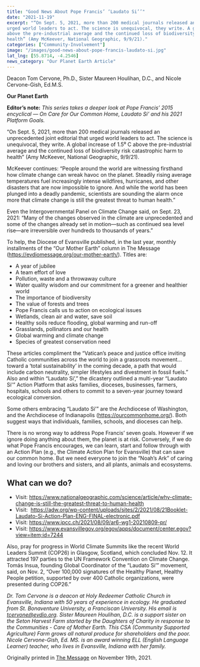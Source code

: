 ```yaml
---
title: "Good News About Pope Francis’ ‘Laudato Si’’"
date: "2021-11-19"
excerpt: "“On Sept. 5, 2021, more than 200 medical journals released an unprecedented joint editorial that
urged world leaders to act. The science is unequivocal, they write. A global increase of 1.5⁰ C
above the pre-industrial average and the continued loss of biodiversity risk catastrophic harm to
health” (Amy McKeever, National Geographic, 9/9/21)."
categories: ["Community-Involvement"]
image: "/images/good-news-about-pope-francis-laudato-si.jpg"
lat_lng: [55.8714, -4.2546]
news_category: "Our Planet Earth Article"
---
```


Deacon Tom Cervone, Ph.D., Sister Maureen Houlihan, D.C., and Nicole Cervone-Gish, Ed.M.S.

**Our Planet Earth**

**Editor’s note:**
_This series takes a deeper look at Pope Francis’ 2015 encyclical ― On Care for Our Common
Home, Laudato Si’ and his 2021 Platform Goals._

“On Sept. 5, 2021, more than 200 medical journals released an unprecedented joint editorial that
urged world leaders to act. The science is unequivocal, they write. A global increase of 1.5⁰ C
above the pre-industrial average and the continued loss of biodiversity risk catastrophic harm to
health” (Amy McKeever, National Geographic, 9/9/21).

McKeever continues: “People around the world are witnessing firsthand how climate change can
wreak havoc on the planet. Steadily rising average temperatures fuel increasingly intense
wildfires, hurricanes, and other disasters that are now impossible to ignore. And while the world
has been plunged into a deadly pandemic, scientists are sounding the alarm once more that
climate change is still the greatest threat to human health.”

Even the Intergovernmental Panel on Climate Change said, on Sept. 23, 2021: “Many of the
changes observed in the climate are unprecedented and some of the changes already set in
motion—such as continued sea level rise—are irreversible over hundreds to thousands of years.”

To help, the Diocese of Evansville published, in the last year, monthly installments of the “Our
Mother Earth” column in The Message (https://evdiomessage.org/our-mother-earth/). Titles are:

- A year of jubilee
- A team effort of love
- Pollution, waste and a throwaway culture
- Water quality wisdom and our commitment for a greener and healthier world
- The importance of biodiversity
- The value of forests and trees
- Pope Francis calls us to action on ecological issues
- Wetlands, clean air and water, save soil
- Healthy soils reduce flooding, global warming and run-off
- Grasslands, pollinators and our health
- Global warming and climate change
- Species of greatest conservation need

These articles compliment the “Vatican’s peace and justice office inviting Catholic communities
across the world to join a grassroots movement…toward a ‘total sustainability’ in the coming
decade, a path that would include carbon neutrality, simpler lifestyles and divestment in fossil
fuels.” Also and within “Laudato Si’,” the dicastery outlined a multi-year “Laudato Si&#39;” Action
Platform that asks families, dioceses, businesses, farmers, hospitals, schools and others to
commit to a seven-year journey toward ecological conversion.

Some others embracing “Laudato Si’” are the Archdiocese of Washington, and the Archdiocese
of Indianapolis (https://ourcommonhome.org/). Both suggest ways that individuals, families,
schools, and dioceses can help.

There is no wrong way to address Pope Francis’ seven goals. However if we ignore doing
anything about them, the planet is at risk. Conversely, if we do what Pope Francis encourages,
we can learn, start and follow through with an Action Plan (e.g., the Climate Action Plan for
Evansville) that can save our common home. But we need everyone to join the “Noah’s Ark” of
caring and loving our brothers and sisters, and all plants, animals and ecosystems.

## What can we do?

- Visit: https://www.nationalgeographic.com/science/article/why-climate-change-is-still-the-greatest-threat-to-human-health
- Visit:  https://adw.org/wp-content/uploads/sites/2/2021/08/21Booklet-Laudato-Si-Action-Plan-ENG-FINAL-electronic.pdf
- Visit: https://www.ipcc.ch/2021/08/09/ar6-wg1-20210809-pr/
- Visit: https://www.evansvillegov.org/egov/apps/document/center.egov?view=item;id=7244

Also, pray for progress in World Climate Summits like the recent World Leaders Summit
(COP26) in Glasgow, Scotland, which concluded Nov. 12. It attracted 197 parties to the UN
Framework Convention on Climate Change. Tomás Insua, founding Global Coordinator of the
“Laudato Si’” movement, said, on Nov. 2, “Over 100,000 signatures of the Healthy Planet,
Healthy People petition, supported by over 400 Catholic organizations, were presented during
COP26.”

_Dr. Tom Cervone is a deacon at Holy Redeemer Catholic Church in Evansville, Indiana with 50
years of experience in ecology. He graduated from St. Bonaventure University, a Franciscan
University. His email is tcervone@evdio.org. Sister Maureen Houlihan, D.C. is a support sister
on the Seton Harvest Farm started by the Daughters of Charity in response to the Communities -
Care of Mother Earth. This CSA (Community Supported Agriculture) Farm grows all natural
produce for shareholders and the poor. Nicole Cervone-Gish, Ed. MS. is an award winning ELL
(English Language Learner) teacher, who lives in Evansville, Indiana with her family._

Originally printed in [The Message](https://evdiomessage.org/) on November 19th, 2021.
